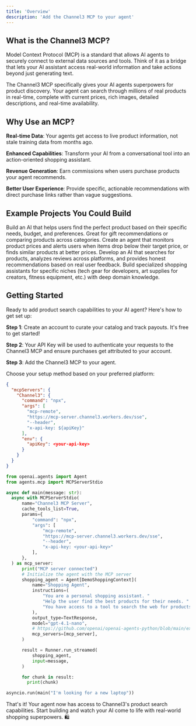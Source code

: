```yaml
---
title: 'Overview'
description: 'Add the Channel3 MCP to your agent'
---
```


## What is the Channel3 MCP?

Model Context Protocol (MCP) is a standard that allows AI agents to securely connect to external data sources and tools. Think of it as a bridge that lets your AI assistant access real-world information and take actions beyond just generating text.

The Channel3 MCP specifically gives your AI agents superpowers for product discovery. Your agent can search through millions of real products in real-time, complete with current prices, rich images, detailed descriptions, and real-time availability.

## Why Use an MCP?

**Real-time Data**: Your agents get access to live product information, not stale training data from months ago.

**Enhanced Capabilities**: Transform your AI from a conversational tool into an action-oriented shopping assistant.

**Revenue Generation**: Earn commissions when users purchase products your agent recommends.

**Better User Experience**: Provide specific, actionable recommendations with direct purchase links rather than vague suggestions.

## Example Projects You Could Build

<CardGroup cols={2}>
  <Card title="Personal Shopping Assistant" icon="robot">
    Build an AI that helps users find the perfect product based on their specific needs, budget, and preferences. Great for gift recommendations or comparing products across categories.
  </Card>
  
  <Card title="Deal Hunter Bot" icon="tags">
    Create an agent that monitors product prices and alerts users when items drop below their target price, or finds similar products at better prices.
  </Card>
  
  <Card title="Product Review Analyzer" icon="star">
    Develop an AI that searches for products, analyzes reviews across platforms, and provides honest recommendations based on real user feedback.
  </Card>
  
  <Card title="Niche Shopping Curator" icon="robot">
    Build specialized shopping assistants for specific niches (tech gear for developers, art supplies for creators, fitness equipment, etc.) with deep domain knowledge.
  </Card>
</CardGroup>

## Getting Started

Ready to add product search capabilities to your AI agent? Here's how to get set up:

**Step 1**:
<Card title = "Create an account" icon="user" href="https://trychannel3.com/sign-up">
  Create an account to curate your catalog and track payouts. It's free to get started!
</Card>

**Step 2**:
<Card title = "Create an API Key" icon="key" href="https://trychannel3.com/dashboard/api">
  Your API Key will be used to authenticate your requests to the Channel3 MCP and ensure purchases get attributed to your account.
</Card>

**Step 3**: Add the Channel3 MCP to your agent.

Choose your setup method based on your preferred platform:

<CodeGroup>

```json Claude Config
{
  "mcpServers": {
    "Channel3": {
      "command": "npx",
      "args": [
        "mcp-remote",
        "https://mcp-server.channel3.workers.dev/sse",
	    "--header",
	    "x-api-key: ${apiKey}"
      ],
      "env": {
        "apiKey": <your-api-key>
      }
    }
  }
}
```

```python OpenAI Agents SDK
from openai.agents import Agent
from agents.mcp import MCPServerStdio

async def main(message: str):
  async with MCPServerStdio(
      name="Channel3 MCP Server",
      cache_tools_list=True,
      params={
          "command": "npx",
          "args": [
              "mcp-remote",
              "https://mcp-server.channel3.workers.dev/sse",
              "--header",
              "x-api-key: <your-api-key>"
          ],
      },
  ) as mcp_server:
      print("MCP server connected")
      # Initialize the agent with the MCP server
      shopping_agent = Agent[DemoShoppingContext](
          name="Shopping Agent",
          instructions=(
              "You are a personal shopping assistant. "
              "Help the user find the best products for their needs. "
              "You have access to a tool to search the web for products."
          ),
          output_type=TextResponse,
          model="gpt-4.1-nano",
          # https://github.com/openai/openai-agents-python/blob/main/examples/mcp/sse_example/main.py
          mcp_servers=[mcp_server],
      )

      result = Runner.run_streamed(
          shopping_agent,
          input=message,
      )

      for chunk in result:
        print(chunk)

asyncio.run(main("I'm looking for a new laptop"))
```

</CodeGroup>

That's it! Your agent now has access to Channel3's product search capabilities. Start building and watch your AI come to life with real-world shopping superpowers. 🛍️

